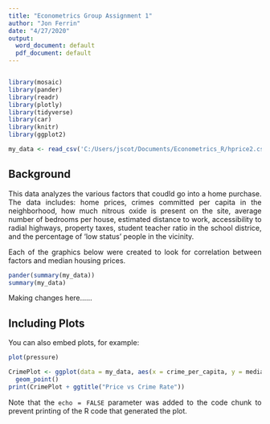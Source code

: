 ---
title: "Econometrics Group Assignment 1"
author: "Jon Ferrin"
date: "4/27/2020"
output:
  word_document: default
  pdf_document: default
---

```{r setup, include=FALSE}
```

  
```{r, include=FALSE}
library(mosaic)
library(pander)
library(readr)
library(plotly)
library(tidyverse)
library(car)
library(knitr)
library(ggplot2)
```


```{r, error=FALSE, include=FALSE}
my_data <- read_csv('C:/Users/jscot/Documents/Econometrics_R/hprice2.csv')


```

## Background
<style>
body {
text-align: justify}
</style>

This data analyzes the various factors that coudld go into a home purchase. The data includes: home prices, crimes committed per capita in the neighborhood, how much nitrous oxide is present on the site, average number of bedrooms per house, estimated distance to work, accessibility to radial highways, property taxes, student teacher ratio in the school districe, and the percentage of 'low status' people in the vicinity.  

Each of the graphics below were created to look for correlation between factors and median housing prices. 

```{r cars}
pander(summary(my_data))
summary(my_data)
```

Making changes here......

## Including Plots

You can also embed plots, for example:

```{r pressure, echo=FALSE}
plot(pressure)
```

```{r pressure, echo=FALSE}
CrimePlot <- ggplot(data = my_data, aes(x = crime_per_capita, y = median_price, color=crime_per_capita))+ 
  geom_point()
print(CrimePlot + ggtitle("Price vs Crime Rate"))

```

Note that the `echo = FALSE` parameter was added to the code chunk to prevent printing of the R code that generated the plot.
